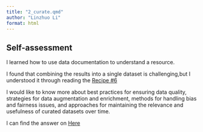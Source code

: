 ```yaml
---
title: "2_curate.qmd"
author: "Linzhuo Li"
format: html
---
```


<!--
Overall: Excellent job, Linzhuo. You have a good understanding of the importance of data curation. I thank you for your thoughtful responses. I particularly appreciate your efforts to use our course resources as well as other resources to learn more about data curation.

-->


## Self-assessment

<!--
Great. The data documentation is key to understanding a resource and making more effective use of it.
-->

I learned how to use data documentation to understand a resource.

<!--

The example in Recipe 6 is a more advanced example of data curation. Semi-structured data tends to be the more challenging to work with, but it often contains some great information for more advanced analysis.

-->

I found that combining the results into a single dataset is challenging,but I understood it through reading the [Recipe #6](https://qtalr.github.io/qtalrkit/articles/recipe-6.html)

<!--
One of the most important aspects of data curation is to ensure that the data is converted to information (a tidy dataset) that can be used for subsequent processing steps.

It is also helpful to perform diagnostics like cross-tabulations and visualizations to ensure that the dataset is indeed in the format we expect it to be in. If not, we can go back and adjust the curation process.

-->

I would like to know more about best practices for ensuring data quality, strategies for data augmentation and enrichment, methods for handling bias and fairness issues, and approaches for maintaining the relevance and usefulness of curated datasets over time.

<!--
This is a good resources. Note that they group the curation and transformation steps together. This is a common practice, but it is also helpful to think of them as separate steps, especially for research projects where multiple transformed datasets may needed based on a single curated dataset.

-->

I can find the answer on [Here](https://www.techtarget.com/searchbusinessanalytics/definition/data-curation)
